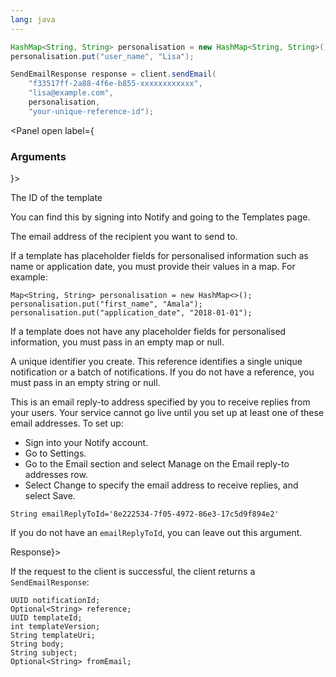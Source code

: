 ```yaml
---
lang: java
---
```



```java
HashMap<String, String> personalisation = new HashMap<String, String>();
personalisation.put("user_name", "Lisa");

SendEmailResponse response = client.sendEmail(
    "f33517ff-2a88-4f6e-b855-xxxxxxxxxxxx",
    "lisa@example.com",
    personalisation,
    "your-unique-reference-id");
```

<Panel open label={<H3>Arguments</H3>}>
<Parameters>
  <Parameter required name="templateId">

The ID of the template

You can find this by signing into Notify and
going to the Templates page.

  </Parameter>
  <Parameter required name="emailAddress">

The email address of the recipient you want to send to.

  </Parameter>

  <Parameter required name="personalisation">

If a template has placeholder fields for personalised information such as name or application date, you must provide their values in a map. For example:

```
Map<String, String> personalisation = new HashMap<>();
personalisation.put("first_name", "Amala");
personalisation.put("application_date", "2018-01-01");
```

If a template does not have any placeholder fields for personalised information, you must pass in an empty map or null.

  </Parameter>

  <Parameter required name="reference">

A unique identifier you create. This reference identifies a single unique notification or a batch of notifications. If you do not have a reference, you must pass in an empty string or null.

  </Parameter>

  <Parameter optional name="emailReplyToId">

This is an email reply-to address specified by you to receive replies from your users. Your service cannot go live until you set up at least one of these email addresses. To set up:

- Sign into your Notify account.
- Go to Settings.
- Go to the Email section and select Manage on the Email reply-to addresses row.
- Select Change to specify the email address to receive replies, and select Save.

```
String emailReplyToId='8e222534-7f05-4972-86e3-17c5d9f894e2'
```

If you do not have an `emailReplyToId`, you can leave out this argument.

  </Parameter>
</Parameters>
</Panel>
<Panel label={<H3>Response</H3>}>

If the request to the client is successful, the client returns a `SendEmailResponse`:

```
UUID notificationId;
Optional<String> reference;
UUID templateId;
int templateVersion;
String templateUri;
String body;
String subject;
Optional<String> fromEmail;
```

</Panel>
